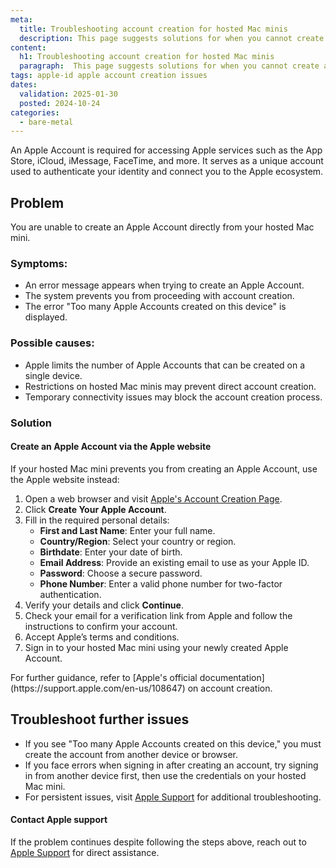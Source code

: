 ```yaml
---
meta:
  title: Troubleshooting account creation for hosted Mac minis
  description: This page suggests solutions for when you cannot create an Apple Account directly from your hosted Mac mini
content:
  h1: Troubleshooting account creation for hosted Mac minis
  paragraph:  This page suggests solutions for when you cannot create an Apple Account directly from your hosted Mac mini
tags: apple-id apple account creation issues
dates:
  validation: 2025-01-30
  posted: 2024-10-24
categories:
  - bare-metal
---
```




An Apple Account is required for accessing Apple services such as the App Store, iCloud, iMessage, FaceTime, and more.
It serves as a unique account used to authenticate your identity and connect you to the Apple ecosystem.

## Problem
You are unable to create an Apple Account directly from your hosted Mac mini.

### Symptoms:
- An error message appears when trying to create an Apple Account.
- The system prevents you from proceeding with account creation.
- The error "Too many Apple Accounts created on this device" is displayed.

### Possible causes:
- Apple limits the number of Apple Accounts that can be created on a single device.
- Restrictions on hosted Mac minis may prevent direct account creation.
- Temporary connectivity issues may block the account creation process.

### Solution

#### Create an Apple Account via the Apple website
If your hosted Mac mini prevents you from creating an Apple Account, use the Apple website instead:

1. Open a web browser and visit [Apple's Account Creation Page](https://account.apple.com/account).
2. Click **Create Your Apple Account**.
3. Fill in the required personal details:
   - **First and Last Name**: Enter your full name.
   - **Country/Region**: Select your country or region.
   - **Birthdate**: Enter your date of birth.
   - **Email Address**: Provide an existing email to use as your Apple ID.
   - **Password**: Choose a secure password.
   - **Phone Number**: Enter a valid phone number for two-factor authentication.
4. Verify your details and click **Continue**.
5. Check your email for a verification link from Apple and follow the instructions to confirm your account.
6. Accept Apple’s terms and conditions.
7. Sign in to your hosted Mac mini using your newly created Apple Account.

<Message type="note">
For further guidance, refer to [Apple's official documentation](https://support.apple.com/en-us/108647) on account creation.
</Message>

## Troubleshoot further issues
- If you see "Too many Apple Accounts created on this device," you must create the account from another device or browser.
- If you face errors when signing in after creating an account, try signing in from another device first, then use the credentials on your hosted Mac mini.
- For persistent issues, visit [Apple Support](https://support.apple.com/) for additional troubleshooting.

#### Contact Apple support
If the problem continues despite following the steps above, reach out to [Apple Support](https://support.apple.com/) for direct assistance.

